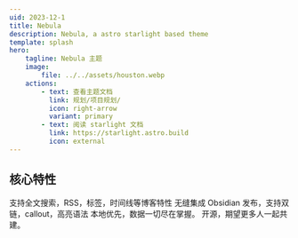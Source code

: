 ```yaml
---
uid: 2023-12-1
title: Nebula
description: Nebula, a astro starlight based theme
template: splash
hero:
    tagline: Nebula 主题
    image:
        file: ../../assets/houston.webp
    actions:
        - text: 查看主题文档
          link: 规划/项目规划/
          icon: right-arrow
          variant: primary
        - text: 阅读 starlight 文档
          link: https://starlight.astro.build
          icon: external
---
```



## 核心特性

<CardGrid stagger>
    <Card title="现代博客系统" icon="pencil">
        支持全文搜索，RSS，标签，时间线等博客特性
    </Card>
    <Card title="与 Obsidian 协同" icon="add-document">
        无缝集成 Obsidian 发布，支持双链，callout，高亮语法
    </Card>
    <Card title="本地优先" icon="setting">
        本地优先，数据一切尽在掌握。
    </Card>
    <Card title="开源共建" icon="open-book">
        开源，期望更多人一起共建。
    </Card>
</CardGrid>
